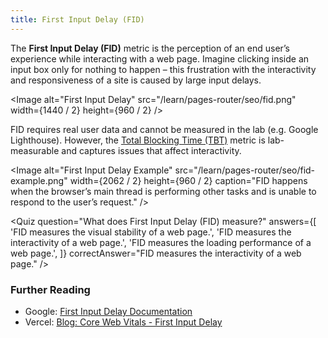 ```yaml
---
title: First Input Delay (FID)
---
```


The **First Input Delay (FID)** metric is the perception of an
end user’s experience while interacting with a web page. Imagine clicking
inside an input box only for nothing to happen – this frustration with the
interactivity and responsiveness of a site is caused by large input delays.

<Image
  alt="First Input Delay"
  src="/learn/pages-router/seo/fid.png"
  width={1440 / 2}
  height={960 / 2}
/>

FID requires real user data and cannot be measured in the lab (e.g. Google Lighthouse). However, the [Total Blocking Time (TBT)](https://web.dev/tbt) metric is lab-measurable and captures issues that affect interactivity.

<Image
  alt="First Input Delay Example"
  src="/learn/pages-router/seo/fid-example.png"
  width={2062 / 2}
  height={960 / 2}
  caption="FID happens when the browser’s
    main thread is performing other tasks and is unable to respond to the user’s
    request."
/>

<Quiz
  question="What does First Input Delay (FID) measure?"
  answers={[
    'FID measures the visual stability of a web page.',
    'FID measures the interactivity of a web page.',
    'FID measures the loading performance of a web page.',
  ]}
  correctAnswer="FID measures the interactivity of a web page."
/>

### Further Reading

- Google: [First Input Delay Documentation](https://web.dev/fid/)
- Vercel: [Blog: Core Web Vitals - First Input Delay](https://vercel.com/blog/core-web-vitals#first-input-delay)
